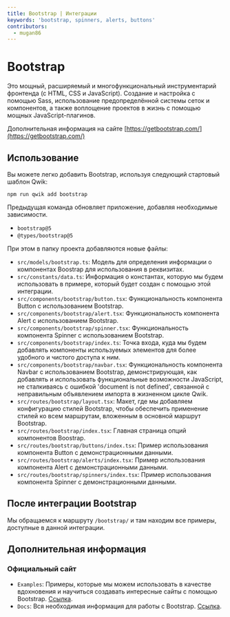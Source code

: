 ```yaml
---
title: Bootstrap | Интеграции
keywords: 'bootstrap, spinners, alerts, buttons'
contributors:
  - mugan86
---
```


# Bootstrap

Это мощный, расширяемый и многофункциональный инструментарий фронтенда (с HTML, CSS и JavaScript). Создание и настройка с помощью Sass, использование предопределённой системы сеток и компонентов, а также воплощение проектов в жизнь с помощью мощных JavaScript-плагинов.

Дополнительная информация на сайте [https://getbootstrap.com/](https://getbootstrap.com/)

## Использование

Вы можете легко добавить Bootstrap, используя следующий стартовый шаблон Qwik:

```shell
npm run qwik add bootstrap
```

Предыдущая команда обновляет приложение, добавляя необходимые зависимости.

- `bootstrap@5`
- `@types/bootstrap@5`

При этом в папку проекта добавляются новые файлы:

- `src/models/bootstrap.ts`: Модель для определения информации о компонентах Boostrap для использования в реквизитах.
- `src/constants/data.ts`: Информация о константах, которую мы будем использовать в примере, который будет создан с помощью этой интеграции.
- `src/components/bootstrap/button.tsx`: Функциональность компонента Button с использованием Bootstrap.
- `src/components/bootstrap/alert.tsx`:  Функциональность компонента Alert с использованием Bootstrap.
- `src/components/bootstrap/spinner.tsx`: Функциональность компонента Spinner с использованием Bootstrap.
- `src/components/bootstrap/index.ts`: Точка входа, куда мы будем добавлять компоненты используемых элементов для более удобного и чистого доступа к ним.
- `src/components/bootstrap/navbar.tsx`: Функциональность компонента Navbar с использованием Bootstrap, демонстрирующая, как добавлять и использовать функциональные возможности JavaScript, не сталкиваясь с ошибкой 'document is not defined', связанной с неправильным объявлением импорта в жизненном цикле Qwik.
- `src/routes/bootstrap/layout.tsx`: Макет, где мы добавляем конфигурацию стилей Bootstrap, чтобы обеспечить применение стилей ко всем маршрутам, вложенным в основной маршрут Bootstrap.
- `src/routes/bootstrap/index.tsx`: Главная страница опций компонентов Boostrap.
- `src/routes/bootstrap/buttons/index.tsx`: Пример использования компонента Button с демонстрационными данными.
- `src/routes/bootstrap/alerts/index.tsx`: Пример использования компонента Alert с демонстрационными данными.
- `src/routes/bootstrap/spinners/index.tsx`: Пример использования компонента Spinner с демонстрационными данными.

## После интеграции Bootstrap

Мы обращаемся к маршруту `/bootstrap/` и там находим все примеры, доступные в данной интеграции.

## Дополнительная информация

### Официальный сайт

- `Examples`: Примеры, которые мы можем использовать в качестве вдохновения и научиться создавать интересные сайты с помощью Bootstrap. [Ссылка](https://getbootstrap.com/docs/5.3/examples/).
- `Docs`: Вся необходимая информация для работы с Bootstrap. [Ссылка](https://getbootstrap.com/docs/5.3/getting-started/introduction/).
